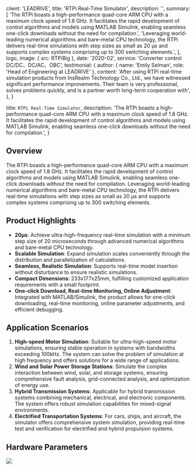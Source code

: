 
  client: 'LEADRIVE',
  title: 'RTPi Real-Time Simulator',
  description: '',
  summary: [
    'The RTPi boasts a high-performance quad-core ARM CPU with a maximum clock speed of 1.8 GHz. It facilitates the rapid development of control algorithms and models using MATLAB Simulink, enabling seamless one-click downloads without the need for compilation.',
    'Leveraging world-leading numerical algorithms and bare-metal CPU technology, the RTPi delivers real-time simulations with step sizes as small as 20 μs and supports complex systems comprising up to 300 switching elements.',
  ],
  logo,
  image: { src: RTPiBig },
  date: '2020-02',
  service: 'Converter control DC/DC、DC/AC、OBC',
  testimonial: {
    author: { name: 'Emily Selman', role: 'Head of Engineering at LEADRIVE' },
    content:
      'After using RTPi real-time simulation products from InsRealm Technology Co., Ltd., we have witnessed significant performance improvements. Their team is very professional, solves problems quickly, and is a partner worth long-term cooperation with',
  },
}

  title: `RTPi Real-Time Simulator`,
  description:
    'The RTPi boasts a high-performance quad-core ARM CPU with a maximum clock speed of 1.8 GHz. It facilitates the rapid development of control algorithms and models using MATLAB Simulink, enabling seamless one-click downloads without the need for compilation.',
}

## Overview

The RTPi boasts a high-performance quad-core ARM CPU with a maximum clock speed of 1.8 GHz. It facilitates the rapid development of control algorithms and models using MATLAB Simulink, enabling seamless one-click downloads without the need for compilation. Leveraging world-leading numerical algorithms and bare-metal CPU technology, the RTPi delivers real-time simulations with step sizes as small as 20 μs and supports complex systems comprising up to 300 switching elements.

## Product Highlights

- **20μs**: Achieve ultra-high-frequency real-time simulation with a minimum step size of 20 microseconds through advanced numerical algorithms and bare-metal CPU technology.
- **Scalable Simulation**: Expand simulation scales conveniently through the distribution and parallelization of calculations.
- **Seamless, Realistic Simulation**: Supports real-time model insertion without disturbance to ensure realistic simulations.
- **Compact Dimensions**: 233x177x25mm, fulfilling customized application requirements with a small footprint.
- **One-click Download, Real-time Monitoring, Online Adjustment**: Integrated with MATLAB/Simulink, the product allows for one-click downloading, real-time monitoring, online parameter adjustments, and efficient debugging.

## Application Scenarios

1. **High-speed Motor Simulation**: Suitable for ultra-high-speed motor simulations, ensuring stable operation in systems with bandwidths exceeding 100kHz. The system can solve the problem of simulation at high frequency and offers solutions for a wide range of applications.
2. **Wind and Solar Power Storage Stations**: Simulate the complex interaction between wind, solar, and storage systems, ensuring comprehensive fault analysis, grid-connected analysis, and optimization of energy use.
3. **Hybrid Transmission Systems**: Applicable for hybrid transmission systems combining mechanical, electrical, and electronic components. The system offers robust simulation capabilities for mixed-signal environments.
4. **Electrified Transportation Systems**: For cars, ships, and aircraft, the simulator offers comprehensive system simulation, providing real-time test and verification for electrified and hybrid propulsion systems.

## Hardware Parameters

![](./RTPiBig.png)
